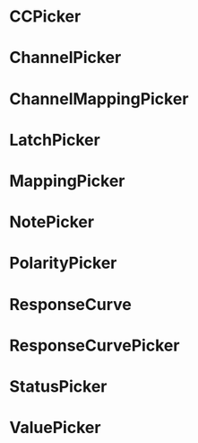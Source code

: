 
<Meta title="Pickers"/>

# CCPicker
<Canvas withToolbar>
  <Story
    height={120}
    name="CCPicker"
  >
    <CCPicker
      disabled={boolean('disabled', false, 'CCPicker')}
      label={text('label', 'CC #', 'CCPicker')}
      onChange={action('handleChange')}
      value={number('value', 7, 'CCPicker')}
    />
  </Story>
</Canvas>

<ArgsTable of={CCPicker} />

# ChannelPicker
<Canvas withToolbar>
  <Story
    height={120}
    name="ChannelPicker"
  >
    <ChannelPicker
      disabled={boolean('disabled', false, 'ChannelPicker')}
      label={text('label', 'Channel', 'ChannelPicker')}
      onChange={action('handleChange')}
      value={number('value', 9, 'ChannelPicker')}
    />
  </Story>
</Canvas>

<ArgsTable of={ChannelPicker} />

# ChannelMappingPicker
<Canvas withToolbar>
  <Story
    height={120}
    name="ChannelMappingPicker"
  >
    <ChannelMappingPicker
      channels={[
        null,
        null,
        null,
        'Alesis DM Pro',
        null,
        null,
        null,
        'BFD3',
        null,
        null,
        'Roland TD-20',
        'Roland TD-30 Perc 1 (Latin)',
        null,
        null,
        null,
        null,
      ]}
      disabled={boolean('disabled', false, 'ChannelMappingPicker')}
      label={text('label', 'Channel', 'ChannelMappingPicker')}
      onChange={action('handleChange')}
      value={number('value', 7, 'ChannelMappingPicker')}
    />
  </Story>
</Canvas>

<ArgsTable of={ChannelMappingPicker} />

# LatchPicker
<Canvas withToolbar>
  <Story
    height={120}
    name="LatchPicker"
  >
    <LatchPicker
      disabled={boolean('disabled', false, 'LatchPicker')}
      label={text('label', 'Mode', 'LatchPicker')}
      onChange={action('handleChange')}
      value={number('value', 0, 'LatchPicker')}
    />
  </Story>
</Canvas>

<ArgsTable of={LatchPicker} />

# MappingPicker
<Canvas withToolbar>
  <Story
    height={120}
    name="MappingPicker"
  >
    <MappingPicker
      allowClearing={boolean('allowClearing', true, 'MappingPicker')}
      disabled={boolean('disabled', false, 'MappingPicker')}
      label={text('label', 'Mapping', 'MappingPicker')}
      onChange={action('handleChange')}
      value={text('value', 'General MIDI', 'MappingPicker')}
    />
  </Story>
</Canvas>

<ArgsTable of={MappingPicker} />

# NotePicker
<Canvas withToolbar>
  <Story
    height={120}
    name="NotePicker"
  >
    <NotePicker
      channel={number('channel', 0, 'NotePicker')}
      disabled={boolean('disabled', false, 'NotePicker')}
      label={text('label', 'Note #', 'NotePicker')}
      mapping={gmMapping}
      onChange={action('handleChange')}
      value={number('value', 38, 'NotePicker')}
    />
  </Story>
</Canvas>

<ArgsTable of={NotePicker} />

# PolarityPicker
<Canvas withToolbar>
  <Story
    height={120}
    name="PolarityPicker"
  >
    <PolarityPicker
      disabled={boolean('disabled', false, 'PolarityPicker')}
      label={text('label', 'Polarity', 'PolarityPicker')}
      labelOff={text('labelOff', 'Normally Off', 'PolarityPicker')}
      labelOn={text('labelOn', 'Normally On', 'PolarityPicker')}
      onChange={action('handleChange')}
      value={number('value', 0, 'PolarityPicker')}
    />
  </Story>
</Canvas>

<ArgsTable of={PolarityPicker} />

# ResponseCurve
<Canvas withToolbar>
  <Story
    height={120}
    name="ResponseCurve"
  >
    <ResponseCurve
      disabled={boolean('disabled', false, 'ResponseCurve')}
      inverted={boolean('inverted', false, 'ResponseCurve')}
      onChange={action('handleChange')}
      value={number('value', 0, 'ResponseCurve')}
    />
  </Story>
</Canvas>

<ArgsTable of={ResponseCurve} />

# ResponseCurvePicker
<Canvas withToolbar>
  <Story
    height={120}
    name="ResponseCurvePicker"
  >
    <ResponseCurvePicker
      disabled={boolean('disabled', false, 'ResponseCurvePicker')}
      inverted={boolean('inverted', false, 'ResponseCurvePicker')}
      label="Response"
      onChange={action('handleChange')}
      value={number('value', 0, 'ResponseCurvePicker')}
    />
  </Story>
</Canvas>

<ArgsTable of={ResponseCurvePicker} />

# StatusPicker
<Canvas withToolbar>
  <Story
    height={120}
    name="StatusPicker"
  >
    <StatusPicker
      disabled={boolean('disabled', false, 'StatusPicker')}
      label={text('label', 'Status Msg', 'StatusPicker')}
      onChange={action('handleChange')}
      statuses={statuses}
      value={number('value', STATUS_NOTE_ON, 'StatusPicker')}
    />
  </Story>
</Canvas>

<ArgsTable of={StatusPicker} />

# ValuePicker
<Canvas withToolbar>
  <Story
    height={120}
    name="ValuePicker"
  >
    <ValuePicker
      disabled={boolean('disabled', false, 'ValuePicker')}
      label={text('label', 'Value', 'ValuePicker')}
      onChange={action('handleChange')}
      value={number('value', 36, 'ValuePicker')}
    />
  </Story>
</Canvas>

<ArgsTable of={ValuePicker} />
